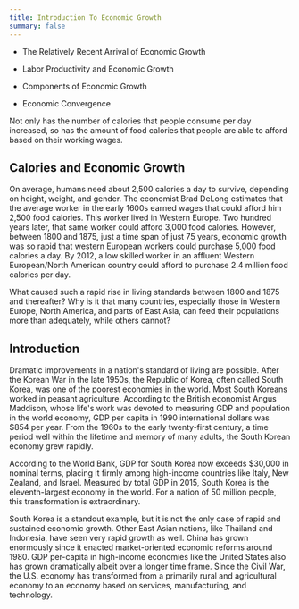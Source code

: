 ```yaml
---
title: Introduction To Economic Growth
summary: false
---
```


<Info title="In this chapter, you will learn about:">

- The Relatively Recent Arrival of Economic Growth

- Labor Productivity and Economic Growth

- Components of Economic Growth

- Economic Convergence

</Info>

<TextOverImage src="/images/module-2/chapter-6/4018441e6b11b4f28afb966e1f5e9637e9787aba.png">
  Not only has the number of calories that people consume per day increased, so
  has the amount of food calories that people are able to afford based on their
  working wages.
</TextOverImage>

## Calories and Economic Growth

On average, humans need about 2,500 calories a day to survive, depending on height, weight, and gender. The economist Brad DeLong estimates that the average worker in the early 1600s earned wages that could afford him 2,500 food calories. This worker lived in Western Europe. Two hundred years later, that same worker could afford 3,000 food calories. However, between 1800 and 1875, just a time span of just 75 years, economic growth was so rapid that western European workers could purchase 5,000 food calories a day. By 2012, a low skilled worker in an affluent Western European/North American country could afford to purchase 2.4 million food calories per day.

<Callout>
  What caused such a rapid rise in living standards between 1800 and 1875 and
  thereafter?
</Callout>

<Callout>
  Why is it that many countries, especially those in Western Europe, North
  America, and parts of East Asia, can feed their populations more than
  adequately, while others cannot?
</Callout>

## Introduction

Dramatic improvements in a nation's standard of living are possible. After the Korean War in the late 1950s, the Republic of Korea, often called South Korea, was one of the poorest economies in the world. Most South Koreans worked in peasant agriculture. According to the British economist Angus Maddison, whose life's work was devoted to measuring GDP and population in the world economy, GDP per capita in 1990 international dollars was $854 per year. From the 1960s to the early twenty-first century, a time period well within the lifetime and memory of many adults, the South Korean economy grew rapidly.

According to the World Bank, GDP for South Korea now exceeds $30,000 in nominal terms, placing it firmly among high-income countries like Italy, New Zealand, and Israel. Measured by total GDP in 2015, South Korea is the eleventh-largest economy in the world. For a nation of 50 million people, this transformation is extraordinary.

South Korea is a standout example, but it is not the only case of rapid and sustained economic growth. Other East Asian nations, like Thailand and Indonesia, have seen very rapid growth as well. China has grown enormously since it enacted market-oriented economic reforms around 1980. GDP per-capita in high-income economies like the United States also has grown dramatically albeit over a longer time frame. Since the Civil War, the U.S. economy has transformed from a primarily rural and agricultural economy to an economy based on services, manufacturing, and technology.
